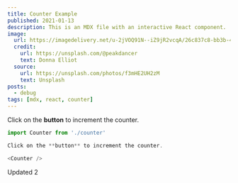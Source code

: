 ```yaml
---
title: Counter Example
published: 2021-01-13
description: This is an MDX file with an interactive React component.
image:
  url: https://imagedelivery.net/u-2jVOQ91N--iZ9jR2vcqA/26c837c8-bb3b-4268-202e-a53c09ece800/public
  credit:
    url: https://unsplash.com/@peakdancer
    text: Donna Elliot
  source:
    url: https://unsplash.com/photos/f3mHE2UH2zM
    text: Unsplash
posts:
  - debug
tags: [mdx, react, counter]
---
```



Click on the **button** to increment the counter.

<Counter />

```ts
import Counter from './counter'

Click on the **button** to increment the counter.

<Counter />
```

Updated 2
